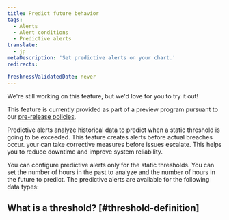 ```yaml
---
title: Predict future behavior
tags:
  - Alerts
  - Alert conditions
  - Predictive alerts
translate:
  - jp
metaDescription: 'Set predictive alerts on your chart.'
redirects:

freshnessValidatedDate: never
---
```

<Callout title="preview">
  We're still working on this feature, but we'd love for you to try it out!

  This feature is currently provided as part of a preview program pursuant to our [pre-release policies](/docs/licenses/license-information/referenced-policies/new-relic-pre-release-policy).
</Callout>

Predictive alerts analyze historical data to predict when a static threshold is going to be exceeded. This feature creates alerts before actual breaches occur. your can take corrective measures before issues escalate. This helps you to reduce downtime and improve system reliability.

You can configure predictive alerts only for the static thresholds. You can set the number of hours in the past to analyze and the number of hours in the future to predict. The predictive alerts are available for the following data types:

## What is a threshold? [#threshold-definition]
